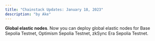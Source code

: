 ```yaml
---
title: "Chainstack Updates: January 18, 2023"
description: "by Ake"
---
```

**Global elastic nodes**. Now you can deploy global elastic nodes for Base Sepolia Testnet, Optimism Sepolia Testnet, zkSync Era Sepolia Testnet.
